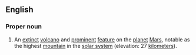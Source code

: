 ==English==

===Proper noun===
{{wikipedia}}
{{en-proper-noun|sg=[[Olympus]] [[Mons]]}}

# An [[extinct]] [[volcano]] and [[prominent]] [[feature]] on the [[planet]] [[Mars]], notable as the highest [[mountain]] in the [[solar system]] (elevation: 27 [[kilometers]]).